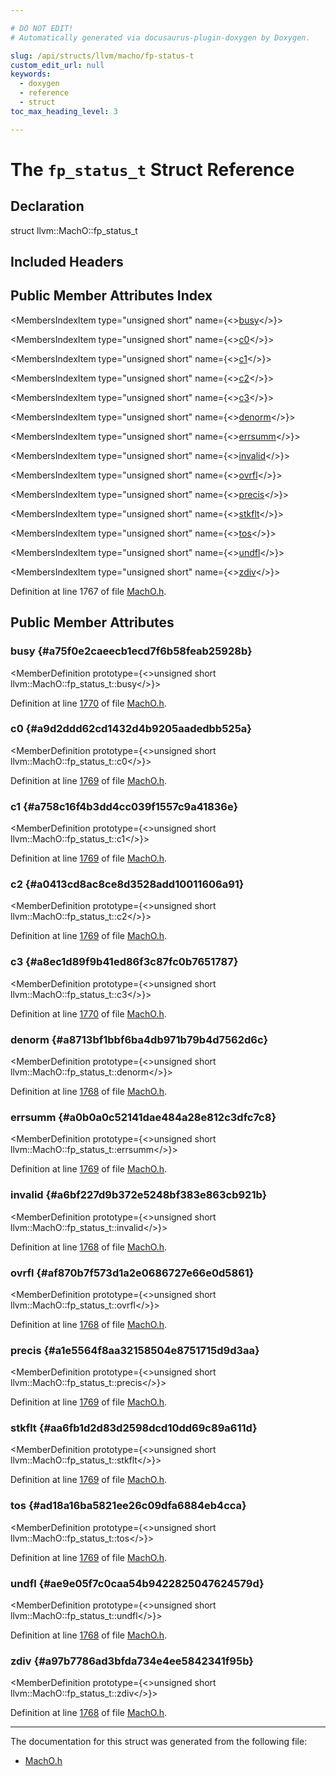 ```yaml
---

# DO NOT EDIT!
# Automatically generated via docusaurus-plugin-doxygen by Doxygen.

slug: /api/structs/llvm/macho/fp-status-t
custom_edit_url: null
keywords:
  - doxygen
  - reference
  - struct
toc_max_heading_level: 3

---
```





# The `fp_status_t` Struct Reference

<DoxygenPage pluginConfig={pluginConfig}>



## Declaration

<CodeBlock>struct llvm::MachO::fp_status_t</CodeBlock>

## Included Headers

<IncludesList>
<IncludesListItem
  filePath="llvm/BinaryFormat/MachO.h"
  permalink="/docs/api/files/include/include/llvm/include/llvm/binaryformat/macho-h"
  isLocal="true" />
</IncludesList>

## Public Member Attributes Index

<MembersIndex>

<MembersIndexItem
  type="unsigned short"
  name={<><a href="#a75f0e2caeecb1ecd7f6b58feab25928b">busy</a></>}>
</MembersIndexItem>

<MembersIndexItem
  type="unsigned short"
  name={<><a href="#a9d2ddd62cd1432d4b9205aadedbb525a">c0</a></>}>
</MembersIndexItem>

<MembersIndexItem
  type="unsigned short"
  name={<><a href="#a758c16f4b3dd4cc039f1557c9a41836e">c1</a></>}>
</MembersIndexItem>

<MembersIndexItem
  type="unsigned short"
  name={<><a href="#a0413cd8ac8ce8d3528add10011606a91">c2</a></>}>
</MembersIndexItem>

<MembersIndexItem
  type="unsigned short"
  name={<><a href="#a8ec1d89f9b41ed86f3c87fc0b7651787">c3</a></>}>
</MembersIndexItem>

<MembersIndexItem
  type="unsigned short"
  name={<><a href="#a8713bf1bbf6ba4db971b79b4d7562d6c">denorm</a></>}>
</MembersIndexItem>

<MembersIndexItem
  type="unsigned short"
  name={<><a href="#a0b0a0c52141dae484a28e812c3dfc7c8">errsumm</a></>}>
</MembersIndexItem>

<MembersIndexItem
  type="unsigned short"
  name={<><a href="#a6bf227d9b372e5248bf383e863cb921b">invalid</a></>}>
</MembersIndexItem>

<MembersIndexItem
  type="unsigned short"
  name={<><a href="#af870b7f573d1a2e0686727e66e0d5861">ovrfl</a></>}>
</MembersIndexItem>

<MembersIndexItem
  type="unsigned short"
  name={<><a href="#a1e5564f8aa32158504e8751715d9d3aa">precis</a></>}>
</MembersIndexItem>

<MembersIndexItem
  type="unsigned short"
  name={<><a href="#aa6fb1d2d83d2598dcd10dd69c89a611d">stkflt</a></>}>
</MembersIndexItem>

<MembersIndexItem
  type="unsigned short"
  name={<><a href="#ad18a16ba5821ee26c09dfa6884eb4cca">tos</a></>}>
</MembersIndexItem>

<MembersIndexItem
  type="unsigned short"
  name={<><a href="#ae9e05f7c0caa54b9422825047624579d">undfl</a></>}>
</MembersIndexItem>

<MembersIndexItem
  type="unsigned short"
  name={<><a href="#a97b7786ad3bfda734e4ee5842341f95b">zdiv</a></>}>
</MembersIndexItem>

</MembersIndex>


Definition at line 1767 of file <a href="/docs/api/files/include/include/llvm/include/llvm/binaryformat/macho-h">MachO.h</a>.

<SectionDefinition>

## Public Member Attributes

### busy {#a75f0e2caeecb1ecd7f6b58feab25928b}

<MemberDefinition
  prototype={<>unsigned short llvm::MachO::fp&#95;status&#95;t::busy</>}>

Definition at line <a href="/docs/api/files/include/include/llvm/include/llvm/binaryformat/macho-h/#l01770">1770</a> of file <a href="/docs/api/files/include/include/llvm/include/llvm/binaryformat/macho-h">MachO.h</a>.
</MemberDefinition>

### c0 {#a9d2ddd62cd1432d4b9205aadedbb525a}

<MemberDefinition
  prototype={<>unsigned short llvm::MachO::fp&#95;status&#95;t::c0</>}>

Definition at line <a href="/docs/api/files/include/include/llvm/include/llvm/binaryformat/macho-h/#l01769">1769</a> of file <a href="/docs/api/files/include/include/llvm/include/llvm/binaryformat/macho-h">MachO.h</a>.
</MemberDefinition>

### c1 {#a758c16f4b3dd4cc039f1557c9a41836e}

<MemberDefinition
  prototype={<>unsigned short llvm::MachO::fp&#95;status&#95;t::c1</>}>

Definition at line <a href="/docs/api/files/include/include/llvm/include/llvm/binaryformat/macho-h/#l01769">1769</a> of file <a href="/docs/api/files/include/include/llvm/include/llvm/binaryformat/macho-h">MachO.h</a>.
</MemberDefinition>

### c2 {#a0413cd8ac8ce8d3528add10011606a91}

<MemberDefinition
  prototype={<>unsigned short llvm::MachO::fp&#95;status&#95;t::c2</>}>

Definition at line <a href="/docs/api/files/include/include/llvm/include/llvm/binaryformat/macho-h/#l01769">1769</a> of file <a href="/docs/api/files/include/include/llvm/include/llvm/binaryformat/macho-h">MachO.h</a>.
</MemberDefinition>

### c3 {#a8ec1d89f9b41ed86f3c87fc0b7651787}

<MemberDefinition
  prototype={<>unsigned short llvm::MachO::fp&#95;status&#95;t::c3</>}>

Definition at line <a href="/docs/api/files/include/include/llvm/include/llvm/binaryformat/macho-h/#l01770">1770</a> of file <a href="/docs/api/files/include/include/llvm/include/llvm/binaryformat/macho-h">MachO.h</a>.
</MemberDefinition>

### denorm {#a8713bf1bbf6ba4db971b79b4d7562d6c}

<MemberDefinition
  prototype={<>unsigned short llvm::MachO::fp&#95;status&#95;t::denorm</>}>

Definition at line <a href="/docs/api/files/include/include/llvm/include/llvm/binaryformat/macho-h/#l01768">1768</a> of file <a href="/docs/api/files/include/include/llvm/include/llvm/binaryformat/macho-h">MachO.h</a>.
</MemberDefinition>

### errsumm {#a0b0a0c52141dae484a28e812c3dfc7c8}

<MemberDefinition
  prototype={<>unsigned short llvm::MachO::fp&#95;status&#95;t::errsumm</>}>

Definition at line <a href="/docs/api/files/include/include/llvm/include/llvm/binaryformat/macho-h/#l01769">1769</a> of file <a href="/docs/api/files/include/include/llvm/include/llvm/binaryformat/macho-h">MachO.h</a>.
</MemberDefinition>

### invalid {#a6bf227d9b372e5248bf383e863cb921b}

<MemberDefinition
  prototype={<>unsigned short llvm::MachO::fp&#95;status&#95;t::invalid</>}>

Definition at line <a href="/docs/api/files/include/include/llvm/include/llvm/binaryformat/macho-h/#l01768">1768</a> of file <a href="/docs/api/files/include/include/llvm/include/llvm/binaryformat/macho-h">MachO.h</a>.
</MemberDefinition>

### ovrfl {#af870b7f573d1a2e0686727e66e0d5861}

<MemberDefinition
  prototype={<>unsigned short llvm::MachO::fp&#95;status&#95;t::ovrfl</>}>

Definition at line <a href="/docs/api/files/include/include/llvm/include/llvm/binaryformat/macho-h/#l01768">1768</a> of file <a href="/docs/api/files/include/include/llvm/include/llvm/binaryformat/macho-h">MachO.h</a>.
</MemberDefinition>

### precis {#a1e5564f8aa32158504e8751715d9d3aa}

<MemberDefinition
  prototype={<>unsigned short llvm::MachO::fp&#95;status&#95;t::precis</>}>

Definition at line <a href="/docs/api/files/include/include/llvm/include/llvm/binaryformat/macho-h/#l01769">1769</a> of file <a href="/docs/api/files/include/include/llvm/include/llvm/binaryformat/macho-h">MachO.h</a>.
</MemberDefinition>

### stkflt {#aa6fb1d2d83d2598dcd10dd69c89a611d}

<MemberDefinition
  prototype={<>unsigned short llvm::MachO::fp&#95;status&#95;t::stkflt</>}>

Definition at line <a href="/docs/api/files/include/include/llvm/include/llvm/binaryformat/macho-h/#l01769">1769</a> of file <a href="/docs/api/files/include/include/llvm/include/llvm/binaryformat/macho-h">MachO.h</a>.
</MemberDefinition>

### tos {#ad18a16ba5821ee26c09dfa6884eb4cca}

<MemberDefinition
  prototype={<>unsigned short llvm::MachO::fp&#95;status&#95;t::tos</>}>

Definition at line <a href="/docs/api/files/include/include/llvm/include/llvm/binaryformat/macho-h/#l01769">1769</a> of file <a href="/docs/api/files/include/include/llvm/include/llvm/binaryformat/macho-h">MachO.h</a>.
</MemberDefinition>

### undfl {#ae9e05f7c0caa54b9422825047624579d}

<MemberDefinition
  prototype={<>unsigned short llvm::MachO::fp&#95;status&#95;t::undfl</>}>

Definition at line <a href="/docs/api/files/include/include/llvm/include/llvm/binaryformat/macho-h/#l01768">1768</a> of file <a href="/docs/api/files/include/include/llvm/include/llvm/binaryformat/macho-h">MachO.h</a>.
</MemberDefinition>

### zdiv {#a97b7786ad3bfda734e4ee5842341f95b}

<MemberDefinition
  prototype={<>unsigned short llvm::MachO::fp&#95;status&#95;t::zdiv</>}>

Definition at line <a href="/docs/api/files/include/include/llvm/include/llvm/binaryformat/macho-h/#l01768">1768</a> of file <a href="/docs/api/files/include/include/llvm/include/llvm/binaryformat/macho-h">MachO.h</a>.
</MemberDefinition>

</SectionDefinition>

<hr/>

The documentation for this struct was generated from the following file:

<ul>
<li><a href="/docs/api/files/include/include/llvm/include/llvm/binaryformat/macho-h">MachO.h</a></li>
</ul>

</DoxygenPage>
